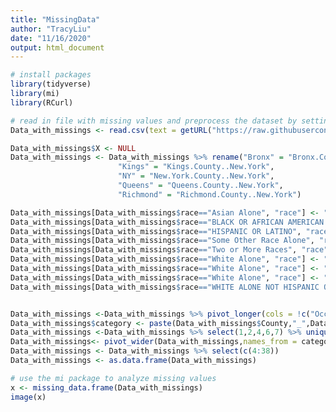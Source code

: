 ```yaml
---
title: "MissingData"
author: "TracyLiu"
date: "11/16/2020"
output: html_document
---
```


```r
# install packages
library(tidyverse)
library(mi)
library(RCurl)
```


```r
# read in file with missing values and preprocess the dataset by setting categories
Data_with_missings <- read.csv(text = getURL("https://raw.githubusercontent.com/tracy3057/STAT5702_NYC_Employment_Analysis/main/DataPreprocessing/Data/NumEmp/numemp_occupations.csv"))

Data_with_missings$X <- NULL
Data_with_missings <- Data_with_missings %>% rename("Bronx" = "Bronx.County..New.York",
                        "Kings" = "Kings.County..New.York",
                        "NY" = "New.York.County..New.York",
                        "Queens" = "Queens.County..New.York",
                        "Richmond" = "Richmond.County..New.York")

Data_with_missings[Data_with_missings$race=="Asian Alone", "race"] <- "Asian"
Data_with_missings[Data_with_missings$race=="BLACK OR AFRICAN AMERICAN ALONE", "race"] <- "African"
Data_with_missings[Data_with_missings$race=="HISPANIC OR LATINO", "race"] <- "Hispanic"
Data_with_missings[Data_with_missings$race=="Some Other Race Alone", "race"] <- "Other"
Data_with_missings[Data_with_missings$race=="Two or More Races", "race"] <- "Avove2"
Data_with_missings[Data_with_missings$race=="White Alone", "race"] <- "White"
Data_with_missings[Data_with_missings$race=="White Alone", "race"] <- "White"
Data_with_missings[Data_with_missings$race=="White Alone", "race"] <- "White"
Data_with_missings[Data_with_missings$race=="WHITE ALONE NOT HISPANIC OR LATINO", "race"] <- "White_not_Hisp."


Data_with_missings <-Data_with_missings %>% pivot_longer(cols = !c("Occupations","year","race","Gender"),names_to = "County",values_to = "NumEmp")
Data_with_missings$category <- paste(Data_with_missings$County,"_",Data_with_missings$race) 
Data_with_missings <-Data_with_missings %>% select(1,2,4,6,7) %>% unique()
Data_with_missings<- pivot_wider(Data_with_missings,names_from = category, values_from = NumEmp)
Data_with_missings <- Data_with_missings %>% select(c(4:38))
Data_with_missings <- as.data.frame(Data_with_missings)

# use the mi package to analyze missing values
x <- missing_data.frame(Data_with_missings)
image(x)
```


